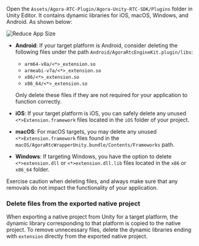 <PlatformWrapper platform="unity">

Open the `Assets/Agora-RTC-Plugin/Agora-Unity-RTC-SDK/Plugins` folder in Unity Editor. It contains dynamic libraries for iOS, macOS, Windows, and Android. As shown below:

![Reduce App Size](/images/rtc-sdk/unity-app-size-step1.png)

- **Android**: If your target platform is Android, consider deleting the following files under the path `Android/AgoraRtcEngineKit.plugin/libs`:

   - `arm64-v8a/<*>_extension.so`
   - `armeabi-v7a/<*>_extension.so`
   - `x86/<*>_extension.so`
   - `x86_64/<*>_extension.so`

    Only delete these files if they are not required for your application to function correctly.

- **iOS**: If your target platform is iOS, you can safely delete any unused `<*>Extension.framework` files located in the `iOS` folder of your project.

- **macOS**: For macOS targets, you may delete any unused `<*>Extension.framework` files found in the `macOS/AgoraRtcWrapperUnity.bundle/Contents/Frameworks` path. 

- **Windows**: If targeting Windows, you have the option to delete `<*>extension.dll` or `<*>extension.dll.lib` files located in the `x86` or `x86_64` folder. 

Exercise caution when deleting files, and always make sure that any removals do not impact the functionality of your application.

### Delete files from the exported native project

When exporting a native project from Unity for a target platform, the dynamic library corresponding to that platform is copied to the native project. To remove unnecessary files, delete the dynamic libraries ending with `extension` directly from the exported native project.

</PlatformWrapper>